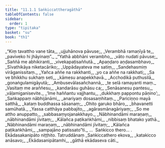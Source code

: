 ```yaml
---
title: "11.1.1 Saṅkiccattheragāthā"
tableOfContents: false
sidebar:
  order: 1
type: "tipitaka"
basket: "su"
book: "th1"
---
```



<DynamicBreadcrumb />

<Division number="597" book="th1">

<Paragraph number="910" type="verses" book="th1">
_“Kiṃ tavattho vane tāta,_  
_ujjuhānova pāvuse;_  
_Verambhā ramaṇīyā te,_  
_paviveko hi jhāyinaṃ”._  

</Paragraph>

</Division>
<Division number="598" book="th1">

<Paragraph number="911" type="verses" book="th1">
_“Yathā abbhāni verambho,_  
_vāto nudati pāvuse;_  
_Saññā me abhikiranti,_  
_vivekapaṭisaññutā._  

</Paragraph>

</Division>
<Division number="599" book="th1">

<Paragraph number="912" type="verses" book="th1">
_Apaṇḍaro aṇḍasambhavo,_  
_Sīvathikāya niketacāriko;_  
_Uppādayateva me satiṃ,_  
_Sandehasmiṃ virāganissitaṃ._  

</Paragraph>

</Division>
<Division number="600" book="th1">

<Paragraph number="913" type="verses" book="th1">
_Yañca aññe na rakkhanti,_  
_yo ca aññe na rakkhati;_  
_Sa ve bhikkhu sukhaṃ seti,_  
_kāmesu anapekkhavā._  

</Paragraph>

</Division>
<Division number="601" book="th1">

<Paragraph number="914" type="verses" book="th1">
_Acchodikā puthusilā,_  
_gonaṅgulamigāyutā;_  
_Ambusevālasañchannā,_  
_te selā ramayanti maṃ._  

</Paragraph>

</Division>
<Division number="602" book="th1">

<Paragraph number="915" type="verses" book="th1">
_Vasitaṃ me araññesu,_  
_kandarāsu guhāsu ca;_  
_Senāsanesu pantesu,_  
_vāḷamiganisevite._  

</Paragraph>

</Division>
<Division number="603" book="th1">

<Paragraph number="916" type="verses" book="th1">
_‘Ime haññantu vajjhantu,_  
_dukkhaṃ pappontu pāṇino’;_  
_Saṅkappaṃ nābhijānāmi,_  
_anariyaṃ dosasaṃhitaṃ._  

</Paragraph>

</Division>
<Division number="604" book="th1">

<Paragraph number="917" type="verses" book="th1">
_Pariciṇṇo mayā satthā,_  
_kataṃ buddhassa sāsanaṃ;_  
_Ohito garuko bhāro,_  
_bhavanetti samūhatā._  

</Paragraph>

</Division>
<Division number="605" book="th1">

<Paragraph number="918" type="verses" book="th1">
_Yassa catthāya pabbajito,_  
_agārasmānagāriyaṃ;_  
_So me attho anuppatto,_  
_sabbasaṃyojanakkhayo._  

</Paragraph>

</Division>
<Division number="606" book="th1">

<Paragraph number="919" type="verses" book="th1">
_Nābhinandāmi maraṇaṃ,_  
_nābhinandāmi jīvitaṃ;_  
_Kālañca paṭikaṅkhāmi,_  
_nibbisaṃ bhatako yathā._  

</Paragraph>

</Division>
<Division number="607" book="th1">

<Paragraph number="920" type="verses" book="th1">
_Nābhinandāmi maraṇaṃ,_  
_nābhinandāmi jīvitaṃ;_  
_Kālañca paṭikaṅkhāmi,_  
_sampajāno patissato”ti._  


</Paragraph>
</Division>

<Paragraph number="921" type="center" book="th1">
…  Saṅkicco thero… .



</Paragraph>

<Paragraph number="922" type="center" book="th1">
Ekādasakanipāto niṭṭhito.



</Paragraph>

<Paragraph number="923" type="center" book="th1">
Tatruddānaṃ


</Paragraph>

<Paragraph number="924" type="verses" book="th1">
_Saṅkiccathero ekova,_  
_katakicco anāsavo;_  
_Ekādasanipātamhi,_  
_gāthā ekādaseva cāti._
</Paragraph>